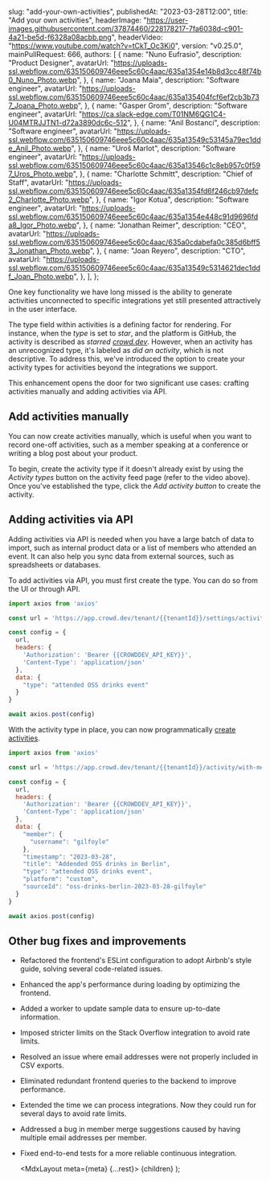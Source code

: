 
  slug: "add-your-own-activities",
  publishedAt: "2023-03-28T12:00",
  title: "Add your own activities",
  headerImage:
    "https://user-images.githubusercontent.com/37874460/228178217-7fa6038d-c901-4a21-be5d-f6328a08acbb.png",
  headerVideo: "https://www.youtube.com/watch?v=tCkT_Oc3Ki0",
  version: "v0.25.0",
  mainPullRequest: 666,
  authors: [
    {
      name: "Nuno Eufrasio",
      description: "Product Designer",
      avatarUrl:
        "https://uploads-ssl.webflow.com/635150609746eee5c60c4aac/635a1354e14b8d3cc48f74b0_Nuno_Photo.webp",
    },
    {
      name: "Joana Maia",
      description: "Software engineer",
      avatarUrl:
        "https://uploads-ssl.webflow.com/635150609746eee5c60c4aac/635a135404fcf6ef2cb3b737_Joana_Photo.webp",
    },
    {
      name: "Gasper Grom",
      description: "Software engineer",
      avatarUrl: "https://ca.slack-edge.com/T01NM6QG1C4-U04MTRJJTN1-d72a3890dc6c-512",
    },
    {
      name: "Anil Bostanci",
      description: "Software engineer",
      avatarUrl:
        "https://uploads-ssl.webflow.com/635150609746eee5c60c4aac/635a13549c53145a79ec1dde_Anil_Photo.webp",
    },
    {
      name: "Uroš Marlot",
      description: "Software engineer",
      avatarUrl:
        "https://uploads-ssl.webflow.com/635150609746eee5c60c4aac/635a13546c1c8eb957c0f597_Uros_Photo.webp",
    },
    {
      name: "Charlotte Schmitt",
      description: "Chief of Staff",
      avatarUrl:
        "https://uploads-ssl.webflow.com/635150609746eee5c60c4aac/635a1354fd6f246cb97defc2_Charlotte_Photo.webp",
    },
    {
      name: "Igor Kotua",
      description: "Software engineer",
      avatarUrl:
        "https://uploads-ssl.webflow.com/635150609746eee5c60c4aac/635a1354e448c91d9696fda8_Igor_Photo.webp",
    },
    {
      name: "Jonathan Reimer",
      description: "CEO",
      avatarUrl:
        "https://uploads-ssl.webflow.com/635150609746eee5c60c4aac/635a0cdabefa0c385d6bff53_Jonathan_Photo.webp",
    },
    {
      name: "Joan Reyero",
      description: "CTO",
      avatarUrl:
        "https://uploads-ssl.webflow.com/635150609746eee5c60c4aac/635a13549c5314621dec1ddf_Joan_Photo.webp",
    },
  ],
};


One key functionality we have long missed is the ability to generate activities unconnected to specific integrations yet still presented attractively in the user interface.

The type field within activities is a defining factor for rendering. For instance, when the _type_ is set to _star_, and the platform is GitHub, the activity is described as _starred [crowd.dev](https://github.com/CrowdDotDev/crowd.dev)_.
However, when an activity has an unrecognized type, it's labeled as _did an activity_, which is not descriptive.
To address this, we've introduced the option to create your activity types for activities beyond the integrations we support.

This enhancement opens the door for two significant use cases: crafting activities manually and adding activities via API.

## Add activities manually

You can now create activities manually, which is useful when you want to record one-off activities, such as a member speaking at a conference or writing a blog post about your product.

<CenteredImage
  src="https://user-images.githubusercontent.com/37874460/228154544-bb66e1c0-3271-4736-8492-1654c0b65378.png"
  maxWidth="100%"
/>

To begin, create the activity type if it doesn't already exist by using the _Activity types_ button on the activity feed page (refer to the video above).
Once you've established the type, click the _Add activity button_ to create the activity.


## Adding activities via API

Adding activities via API is needed when you have a large batch of data to import, such as internal product data or a list of members who attended an event.
It can also help you sync data from external sources, such as spreadsheets or databases.

To add activities via API, you must first create the type. You can do so from the UI or through API.

```javascript
import axios from 'axios'

const url = 'https://app.crowd.dev/tenant/{{tenantId}}/settings/activity/types',

const config = {
  url,
  headers: { 
    'Authorization': 'Bearer {{CROWDDEV_API_KEY}}', 
    'Content-Type': 'application/json'
  },
  data: {
    "type": "attended OSS drinks event"
  }
}

await axios.post(config)
```

With the activity type in place, you can now programmatically [create activities](https://docs.crowd.dev/reference/post_tenant-tenantid-activity-with-member).

```javascript
import axios from 'axios'

const url = 'https://app.crowd.dev/tenant/{{tenantId}}/activity/with-member',

const config = {
  url,
  headers: { 
    'Authorization': 'Bearer {{CROWDDEV_API_KEY}}', 
    'Content-Type': 'application/json'
  },
  data: {
    "member": {
      "username": "gilfoyle"
    },
    "timestamp": "2023-03-28",
    "title": "Addended OSS drinks in Berlin",
    "type": "attended OSS drinks event",
    "platform": "custom",
    "sourceId": "oss-drinks-berlin-2023-03-28-gilfoyle"
  }
}

await axios.post(config)
```

## Other bug fixes and improvements

- Refactored the frontend's ESLint configuration to adopt Airbnb's style guide, solving several code-related issues. <PullRequest number="687"/>
- Enhanced the app's performance during loading by optimizing the frontend. <PullRequest number="663"/>
- Added a worker to update sample data to ensure up-to-date information. <PullRequest number="661"/>
- Imposed stricter limits on the Stack Overflow integration to avoid rate limits. <PullRequest number="683"/>
- Resolved an issue where email addresses were not properly included in CSV exports. <PullRequest number="682"/>
- Eliminated redundant frontend queries to the backend to improve performance. <PullRequest number="679"/>
- Extended the time we can process integrations. Now they could run for several days to avoid rate limits. <PullRequest number="677"/>
- Addressed a bug in member merge suggestions caused by having multiple email addresses per member. <PullRequest number="678"/>
- Fixed end-to-end tests for a more reliable continuous integration. <PullRequest number="673"/>

  <MdxLayout meta={meta} {...rest}>
    {children}
  </MdxLayout>
);
